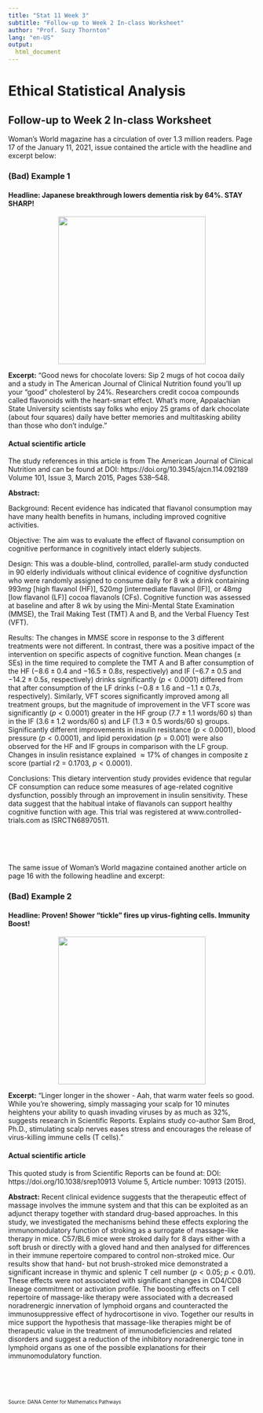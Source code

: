 ```yaml
---
title: "Stat 11 Week 3"
subtitle: "Follow-up to Week 2 In-class Worksheet" 
author: "Prof. Suzy Thornton"
lang: "en-US"
output:
  html_document
---
```


# Ethical Statistical Analysis 

## Follow-up to Week 2 In-class Worksheet

Woman’s World magazine has a circulation of over 1.3 million readers. Page 17 of the January 11, 2021, issue contained the article with the headline and excerpt below: 


### (Bad) Example 1

#### Headline: Japanese breakthrough lowers dementia risk by 64%. STAY SHARP!

<p align="center">![](./images/hot-cocoa.png){width=300px}</p>

**Excerpt:** “Good news for chocolate lovers: Sip 2 mugs of hot cocoa daily and a study in The American Journal of Clinical Nutrition found you’ll up your “good” cholesterol by 24%. Researchers credit cocoa compounds called flavonoids with the heart-smart effect. What’s more, Appalachian State University scientists say folks who enjoy 25 grams of dark chocolate (about four squares) daily have better memories and multitasking ability than those who don’t indulge.”

#### Actual scientific article 

The study references in this article is from The American Journal of Clinical Nutrition and can be found at DOI: https://doi.org/10.3945/ajcn.114.092189 Volume 101, Issue 3, March 2015, Pages 538–548.

**Abstract:** 

Background: Recent evidence has indicated that flavanol consumption may have many health benefits in humans, including improved cognitive activities.

Objective: The aim was to evaluate the effect of flavanol consumption on cognitive performance in cognitively intact elderly subjects.

Design: This was a double-blind, controlled, parallel-arm study conducted in $90$ elderly individuals without clinical evidence of cognitive dysfunction who were randomly assigned to consume daily for $8$ wk a drink containing $993 mg$ [high flavanol (HF)], $520 mg$ [intermediate flavanol (IF)], or $48 mg$ [low flavanol (LF)] cocoa flavanols (CFs). Cognitive function was assessed at baseline and after $8$ wk by using the Mini-Mental State Examination (MMSE), the Trail Making Test (TMT) A and B, and the Verbal Fluency Test (VFT).

Results: The changes in MMSE score in response to the $3$ different treatments were not different. In contrast, there was a positive impact of the intervention on specific aspects of cognitive function. Mean changes ($\pm$ SEs) in the time required to complete the TMT A and B after consumption of the HF ($−8.6 \pm 0.4$ and $−16.5 \pm 0.8 s$, respectively) and IF ($−6.7 \pm 0.5$ and $−14.2 \pm 0.5 s$, respectively) drinks significantly ($p < 0.0001$) differed from that after consumption of the LF drinks ($−0.8 \pm 1.6$ and $−1.1 \pm 0.7 s$, respectively). Similarly, VFT scores significantly improved among all treatment groups, but the magnitude of improvement in the VFT score was significantly ($p < 0.0001$) greater in the HF group ($7.7 \pm 1.1$ words/60 s) than in the IF ($3.6 \pm 1.2$ words/60 s) and LF ($1.3 \pm 0.5$ words/60 s) groups. Significantly different improvements in insulin resistance ($p < 0.0001$), blood pressure ($p < 0.0001$), and lipid peroxidation ($p = 0.001$) were also observed for the HF and IF groups in comparison with the LF group. Changes in insulin resistance explained $\approx 17\%$ of changes in composite z score (partial r2 = $0.1703$, $p < 0.0001$).

Conclusions: This dietary intervention study provides evidence that regular CF consumption can reduce some measures of age-related cognitive dysfunction, possibly through an improvement in insulin sensitivity. These data suggest that the habitual intake of flavanols can support healthy cognitive function with age. This trial was registered at www.controlled-trials.com as ISRCTN68970511.

<br>
<br>
<br>


The same issue of Woman’s World magazine contained another article on page 16 with the following headline and excerpt: 

### (Bad) Example 2

#### Headline: Proven! Shower "tickle" fires up virus-fighting cells. Immunity Boost!

<p align="center">![](./images/head-tickle.png){width=300px}</p>

**Excerpt:** “Linger longer in the shower - Aah, that warm water feels so good. While you’re showering, simply massaging your scalp for 10 minutes heightens your ability to quash invading viruses by as much as 32%, suggests research in Scientific Reports. Explains study co-author Sam Brod, Ph.D., stimulating scalp nerves eases stress and encourages the release of virus-killing immune cells (T cells).” 


#### Actual scientific article 

This quoted study is from Scientific Reports can be found at: DOI: https://doi.org/10.1038/srep10913 Volume 5, Article number: 10913 (2015).


**Abstract:** Recent clinical evidence suggests that the therapeutic effect of massage involves the immune system and that this can be exploited as an adjunct therapy together with standard drug-based approaches. In this study, we investigated the mechanisms behind these effects exploring the immunomodulatory function of stroking as a surrogate of massage-like therapy in mice. C57/BL6 mice were stroked daily for 8 days either with a soft brush or directly with a gloved hand and then analysed for differences in their immune repertoire compared to control non-stroked mice. Our results show that hand- but not brush-stroked mice demonstrated a significant increase in thymic and splenic T cell number ($p<0.05$; $p<0.01$). These effects were not associated with significant changes in CD4/CD8 lineage commitment or activation profile. The boosting effects on T cell repertoire of massage-like therapy were associated with a decreased noradrenergic innervation of lymphoid organs and counteracted the immunosuppressive effect of hydrocortisone in vivo. Together our results in mice support the hypothesis that massage-like therapies might be of therapeutic value in the treatment of immunodeficiencies and related disorders and suggest a reduction of the inhibitory noradrenergic tone in lymphoid organs as one of the possible explanations for their immunomodulatory function.

<br>
<br>
<br>

<font size="1">Source: DANA Center for Mathematics Pathways</font> 